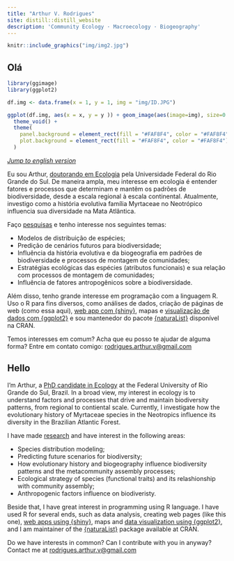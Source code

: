```yaml
---
title: "Arthur V. Rodrigues"
site: distill::distill_website
description: 'Community Ecology · Macroecology · Biogeography'
---
```


```r

knitr::include_graphics("img/img2.jpg")

```

## Olá {#pt}

<aside>

```r
library(ggimage)
library(ggplot2)

df.img <- data.frame(x = 1, y = 1, img = "img/ID.JPG")

ggplot(df.img, aes(x = x, y = y )) + geom_image(aes(image=img), size=0.6, asp = 1.6) +
  theme_void() +
  theme(
    panel.background = element_rect(fill = "#FAF8F4", color = "#FAF8F4"), 
    plot.background = element_rect(fill = "#FAF8F4", color = "#FAF8F4")
  )
```

</aside>

<p style="font-size:10pt">

[*Jump to english version*](#en)

</p>

Eu sou Arthur, [doutorando em Ecologia](https://www.ufrgs.br/leff/) pela Universidade Federal do Rio Grande do Sul. De maneira ampla, meu interesse em ecologia é entender fatores e processos que determinam e mantêm os padrões de biodiversidade, desde a escala regional à escala continental. Atualmente, investigo como a história evolutiva família Myrtaceae no Neotrópico influencia sua diversidade na Mata Atlântica.

Faço [pesquisas](https://avrodrigues.github.io/pub.html) e tenho interesse nos seguintes temas:

-   Modelos de distribuição de espécies;
-   Predição de cenários futuros para biodiversidade;
-   Influência da história evolutiva e da biogeografia em padrões de biodiversidade e processos de montagem de comunidades;
-   Estratégias ecológicas das espécies (atributos funcionais) e sua relação com processos de montagem de comunidades;
-   Influência de fatores antropogênicos sobre a biodiversidade.

Além disso, tenho grande interesse em programação com a linguagem R. Uso o R para fins diversos, como análises de dados, criação de páginas de web (como essa aqui), [web app com {shiny}](https://avrodrigues.github.io/shiny.html), mapas e [visualização de dados com {ggplot2}](https://avrodrigues.github.io/tidy_tuesday.html) e sou mantenedor do pacote [{naturaList}](https://avrodrigues.github.io/naturaList/) disponível na CRAN.

Temos interesses em comum? Acha que eu posso te ajudar de alguma forma? Entre em contato comigo: [rodrigues.arthur.v\@gmail.com](mailto:rodrigues.arthur.v@gmail.com){.email}

## Hello {#en}

I'm Arthur, a [PhD candidate in Ecology](https://www.ufrgs.br/leff/) at the Federal University of Rio Grande do Sul, Brazil. In a broad view, my interest in ecology is to understand factors and processes that drive and maintain biodiversity patterns, from regional to contiental scale. Currently, I investigate how the evolutionary history of Myrtaceae species in the Neotropics influence its diversity in the Brazilian Atlantic Forest.

I have made [research](https://avrodrigues.github.io/pub.html) and have interest in the following areas:

-   Species distribution modeling; 
-   Predicting future scenarios for biodiversity; 
-   How evolutionary history and biogeography influence biodiversity patterns and the metacommunity assembly processes; 
-   Ecological strategy of species (functional traits) and its relashionship with community assembly;
-   Anthropogenic factors influence on biodiveristy.

Beside that, I have great interest in programming using R language. I have used R for several ends, such as data analysis, creating web pages (like this one), [web apps using {shiny}](https://avrodrigues.github.io/shiny.html), maps and [data visualization using {ggplot2}](https://avrodrigues.github.io/tidy_tuesday.html), and I am maintainer of the [{naturaList}](https://avrodrigues.github.io/naturaList/) package available at CRAN. 

Do we have interests in common? Can I contribute with you in anyway? Contact me at [rodrigues.arthur.v\@gmail.com](mailto:rodrigues.arthur.v@gmail.com){.email}
